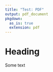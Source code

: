 ```yaml
---
title: "Test: PDF"
output: pdf_document
pkgdown:
  as_is: true
  extension: pdf
---
```


# Heading

Some text

